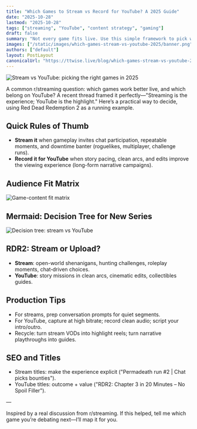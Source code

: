 ```yaml
---
title: "Which Games to Stream vs Record for YouTube? A 2025 Guide"
date: "2025-10-28"
lastmod: "2025-10-28"
tags: ["streaming", "YouTube", "content strategy", "gaming"]
draft: false
summary: "Not every game fits live. Use this simple framework to pick what to stream for engagement and what to record for high-retention uploads."
images: ["/static/images/which-games-stream-vs-youtube-2025/banner.png"]
authors: ["default"]
layout: PostLayout
canonicalUrl: "https://ttwise.live/blog/which-games-stream-vs-youtube-2025"
---
```


![Stream vs YouTube: picking the right games in 2025](/static/images/which-games-stream-vs-youtube-2025/banner.png)

A common r/streaming question: which games work better live, and which belong on YouTube? A recent thread framed it perfectly—"Streaming is the experience; YouTube is the highlight." Here’s a practical way to decide, using Red Dead Redemption 2 as a running example.

## Quick Rules of Thumb

- **Stream it** when gameplay invites chat participation, repeatable moments, and downtime banter (roguelikes, multiplayer, challenge runs).
- **Record it for YouTube** when story pacing, clean arcs, and edits improve the viewing experience (long-form narrative campaigns).

## Audience Fit Matrix

![Game-content fit matrix](/static/images/which-games-stream-vs-youtube-2025/fit-matrix.png)

## Mermaid: Decision Tree for New Series

![Decision tree: stream vs YouTube](/static/images/which-games-stream-vs-youtube-2025/decision-tree.png)

## RDR2: Stream or Upload?

- **Stream**: open-world shenanigans, hunting challenges, roleplay moments, chat‑driven choices.
- **YouTube**: story missions in clean arcs, cinematic edits, collectibles guides.

## Production Tips

- For streams, prep conversation prompts for quiet segments.
- For YouTube, capture at high bitrate; record clean audio; script your intro/outro.
- Recycle: turn stream VODs into highlight reels; turn narrative playthroughs into guides.

## SEO and Titles

- Stream titles: make the experience explicit ("Permadeath run #2 | Chat picks bounties").
- YouTube titles: outcome + value ("RDR2: Chapter 3 in 20 Minutes – No Spoil Filler").

—

Inspired by a real discussion from r/streaming. If this helped, tell me which game you’re debating next—I’ll map it for you.


